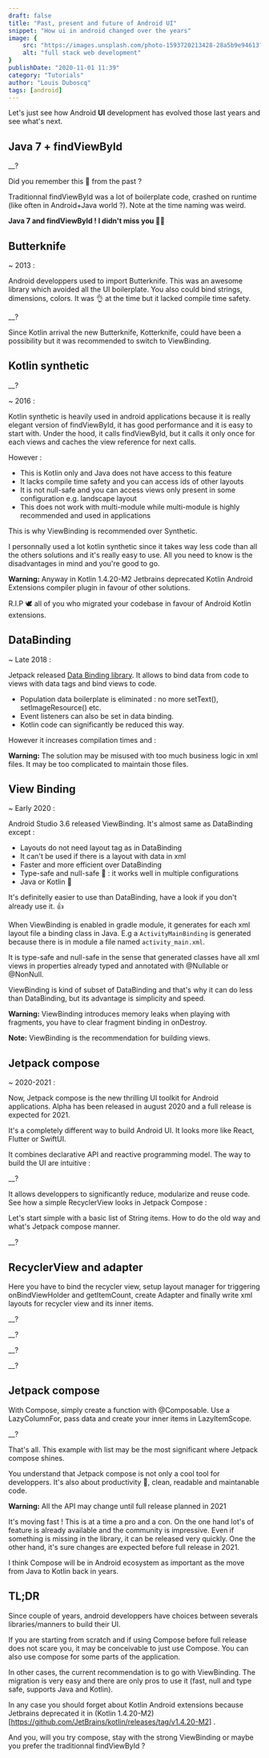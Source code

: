 ```yaml
---
draft: false
title: "Past, present and future of Android UI"
snippet: "How ui in android changed over the years"
image: {
    src: "https://images.unsplash.com/photo-1593720213428-28a5b9e94613?&fit=crop&w=430&h=240",
    alt: "full stack web development"
}
publishDate: "2020-11-01 11:39"
category: "Tutorials"
author: "Louis Duboscq"
tags: [android]
--- 
```

 
Let's just see how Android **UI** development has evolved those last years and see what's next.


## Java 7 + findViewById

__?


Did you remember this 👻 from the past ? 

Traditionnal findViewById was a lot of boilerplate code, crashed on runtime (like often in Android+Java world ?). 
Note at the time naming was weird.

**Java 7 and findViewById ! I didn't miss you 🙅‍♂️**

## Butterknife

~ 2013 :

Android developpers used to import Butterknife. This was an awesome library which avoided all the UI boilerplate. 
You also could bind strings, dimensions, colors. It was 👌 at the time but it lacked compile time safety.
 
__?
  
Since Kotlin arrival the new Butterknife, Kotterknife, could have been a possibility but it was recommended to switch to ViewBinding.

## Kotlin synthetic

__?

~ 2016 :

Kotlin synthetic is heavily used in android applications because it is really elegant version of findViewById, 
it has good performance and it is easy to start with. 
Under the hood, it calls findViewById, but it calls it only once for each views and caches 
the view reference for next calls.

However :
- This is Kotlin only and Java does not have access to this feature
- It lacks compile time safety and you can access ids of other layouts
- It is not null-safe and you can access views only present in some configuration e.g. landscape layout
- This does not work with multi-module while multi-module is highly recommended and used in applications

This is why ViewBinding is recommended over Synthetic.

I personnally used a lot kotlin synthetic since it takes way less code than all the others solutions and it's really easy to use.
All you need to know is the disadvantages in mind and you're good to go.

**Warning:** Anyway in Kotlin 1.4.20-M2 Jetbrains deprecated Kotlin Android Extensions compiler plugin in favour of other solutions.

R.I.P 🕊️ all of you who migrated your codebase in favour of Android Kotlin extensions.

## DataBinding

~ Late 2018 :

Jetpack released [Data Binding library](https://developer.android.com/topic/libraries/data-binding). 
It allows to bind data from code to views with data tags and bind views to code.
- Population data boilerplate is eliminated : no more setText(), setImageResource() etc. 
- Event listeners can also be set in data binding.
- Kotlin code can significantly be reduced this way.
 
However it increases compilation times and :
 
**Warning:** The solution may be misused with too much business logic in xml files. It may be too complicated to maintain those files.

## View Binding

~ Early 2020 :

Android Studio 3.6 released ViewBinding. 
It's almost same as DataBinding except : 
- Layouts do not need layout tag as in DataBinding
- It can't be used if there is a layout with data in xml
- Faster and more efficient over DataBinding
- Type-safe and null-safe 💪 : it works well in multiple configurations
- Java or Kotlin 🙏

It's definitelly easier to use than DataBinding, have a look if you don't already use it. 👍
 
When ViewBinding is enabled in gradle module, it generates for each xml layout file a binding class in Java.
E.g a `ActivityMainBinding` is generated because there is in module a file named `activity_main.xml`.

It is type-safe and null-safe in the sense that generated classes have all xml views in properties 
already typed and annotated with @Nullable or @NonNull.

ViewBinding is kind of subset of DataBinding and that's why it can do less than DataBinding, but its advantage is simplicity and speed.
    
**Warning:** ViewBinding introduces memory leaks when playing with fragments, you have to clear fragment binding in onDestroy.
 
**Note:** ViewBinding is the recommendation for building views.

## Jetpack compose 

~ 2020-2021 :

Now, Jetpack compose is the new thrilling UI toolkit for Android applications. 
Alpha has been released in august 2020 and a full release is expected for 2021.

It's a completely different way to build Android UI.
It looks more like React, Flutter or SwiftUI. 
 
It combines declarative API and reactive programming model.
The way to build the UI are intuitive :


__?
  
It allows developpers to significantly reduce, modularize and reuse code.
See how a simple RecyclerView looks in Jetpack Compose : 



Let's start simple with a basic list of String items. How to do the old way and what's Jetpack compose manner.

__?
 
## RecyclerView and adapter

Here you have to bind the recycler view, setup layout manager for triggering onBindViewHolder and getItemCount, 
create Adapter and finally write xml layouts for recycler view and its inner items.

__?

__?
  
__? 

__?
 
## Jetpack compose

With Compose, simply create a function with @Composable. 
Use a LazyColumnFor, pass data and create your inner items in LazyItemScope.

__?
 
That's all.
This example with list may be the most significant where Jetpack compose shines.

You understand that Jetpack compose is not only a cool tool for developpers. 
It's also about productivity 🚀, clean, readable and maintanable code.



 
**Warning:** All the API may change until full release planned in 2021

It's moving fast ! This is at a time a pro and a con.
On the one hand lot's of feature is already available and the community is impressive.
Even if something is missing in the library, it can be released very quickly. 
One the other hand, it's sure changes are expected before full release in 2021.

I think Compose will be in Android ecosystem as important as the move from Java to Kotlin back in years.

## TL;DR

Since couple of years, android developpers have choices between severals libraries/manners to build their UI. 

If you are starting from scratch and if using Compose before full release does not scare you, it may be conceivable 
to just use Compose. 
You can also use compose for some parts of the application.

In other cases, the current recommendation is to go with ViewBinding. 
The migration is very easy and there are only pros to use it (fast, null and type safe, supports Java and Kotlin).

In any case you should forget about Kotlin Android extensions because Jetbrains deprecated it in (Kotlin 1.4.20-M2)[https://github.com/JetBrains/kotlin/releases/tag/v1.4.20-M2] .

And you, will you try compose, stay with the strong ViewBinding or maybe you prefer the traditionnal findViewById ?